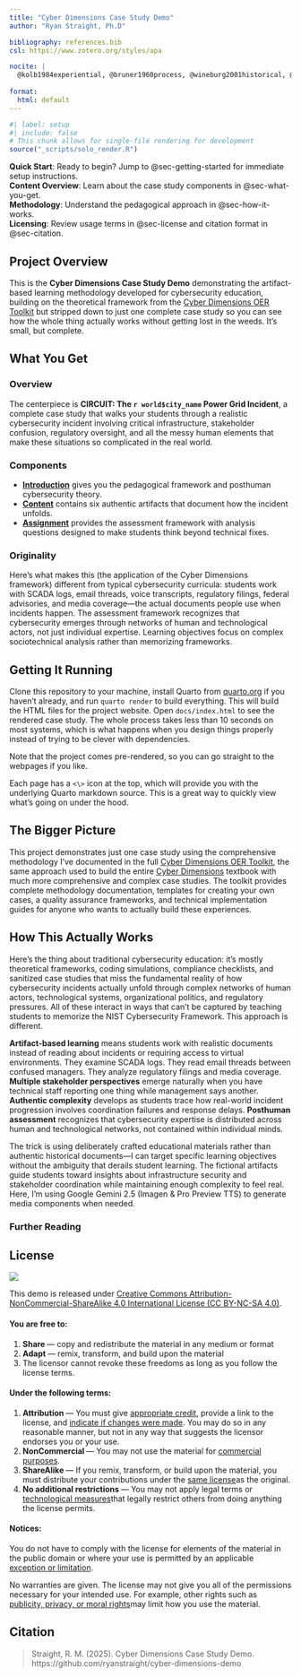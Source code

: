 ```yaml
---
title: "Cyber Dimensions Case Study Demo"
author: "Ryan Straight, Ph.D"

bibliography: references.bib
csl: https://www.zotero.org/styles/apa

nocite: |
  @kolb1984experiential, @bruner1960process, @wineburg2001historical, @chatterjee2008touch, @broudy1991case
  
format:
  html: default
---
```


```r
#| label: setup
#| include: false
# This chunk allows for single-file rendering for development
source("_scripts/solo_render.R")
```

::: {.callout-note title="Navigation Guide" role="navigation" aria-label="Document navigation"}

**Quick Start**: Ready to begin? Jump to @sec-getting-started for immediate setup instructions.  
**Content Overview**: Learn about the case study components in @sec-what-you-get.  
**Methodology**: Understand the pedagogical approach in @sec-how-it-works.  
**Licensing**: Review usage terms in @sec-license and citation format in @sec-citation.

:::

## Project Overview {#sec-overview}

This is the **Cyber Dimensions Case Study Demo** demonstrating the artifact-based learning methodology developed for cybersecurity education, building on the theoretical framework from the [Cyber Dimensions OER Toolkit](https://github.com/ryanstraight/cyber-dimensions-oer) but stripped down to just one complete case study so you can see how the whole thing actually works without getting lost in the weeds. It's small, but complete.

## What You Get {#sec-what-you-get}

::: {.panel-tabset}

### Overview

The centerpiece is **CIRCUIT: The `r world$city_name` Power Grid Incident**, a complete case study that walks your students through a realistic cybersecurity incident involving critical infrastructure, stakeholder confusion, regulatory oversight, and all the messy human elements that make these situations so complicated in the real world.

### Components

- **[Introduction](circuit-intro.qmd)** gives you the pedagogical framework and posthuman cybersecurity theory.
- **[Content](circuit-content.qmd)** contains six authentic artifacts that document how the incident unfolds.
- **[Assignment](circuit-assignment.qmd)** provides the assessment framework with analysis questions designed to make students think beyond technical fixes.

### Originality

Here's what makes this (the application of the Cyber Dimensions framework) different from typical cybersecurity curricula: students work with SCADA logs, email threads, voice transcripts, regulatory filings, federal advisories, and media coverage—the actual documents people use when incidents happen. The assessment framework recognizes that cybersecurity emerges through networks of human and technological actors, not just individual expertise. Learning objectives focus on complex sociotechnical analysis rather than memorizing frameworks.

:::

## Getting It Running {#sec-getting-started}

Clone this repository to your machine, install Quarto from [quarto.org](https://quarto.org) if you haven't already, and run `quarto render` to build everything. This will build the HTML files for the project website. Open `docs/index.html` to see the rendered case study. The whole process takes less than 10 seconds on most systems, which is what happens when you design things properly instead of trying to be clever with dependencies. 

Note that the project comes pre-rendered, so you can go straight to the webpages if you like.

Each page has a `<\>` icon at the top, which will provide you with the underlying Quarto markdown source. This is a great way to quickly view what's going on under the hood.

## The Bigger Picture {#sec-bigger-picture}

This project demonstrates just one case study using the comprehensive methodology I've documented in the full [Cyber Dimensions OER Toolkit](https://ryanstraight.github.io/cyber-dimensions-oer), the same approach used to build the entire [Cyber Dimensions]() textbook with much more comprehensive and complex case studies. The toolkit provides complete methodology documentation, templates for creating your own cases, a quality assurance frameworks, and technical implementation guides for anyone who wants to actually build these experiences.

## How This Actually Works {#sec-how-it-works}

Here's the thing about traditional cybersecurity education: it's mostly theoretical frameworks, coding simulations, compliance checklists, and sanitized case studies that miss the fundamental reality of how cybersecurity incidents actually unfold through complex networks of human actors, technological systems, organizational politics, and regulatory pressures. All of these interact in ways that can't be captured by teaching students to memorize the NIST Cybersecurity Framework. This approach is different.

**Artifact-based learning** means students work with realistic documents instead of reading about incidents or requiring access to virtual environments. They examine SCADA logs. They read email threads between confused managers. They analyze regulatory filings and media coverage. **Multiple stakeholder perspectives** emerge naturally when you have technical staff reporting one thing while management says another. **Authentic complexity** develops as students trace how real-world incident progression involves coordination failures and response delays. **Posthuman assessment** recognizes that cybersecurity expertise is distributed across human and technological networks, not contained within individual minds.

The trick is using deliberately crafted educational materials rather than authentic historical documents—I can target specific learning objectives without the ambiguity that derails student learning. The fictional artifacts guide students toward insights about infrastructure security and stakeholder coordination while maintaining enough complexity to feel real. Here, I'm using Google Gemini 2.5 (Imagen & Pro Preview TTS) to generate media components when needed.

### Further Reading {#sec-references}

::: {#refs}

:::

## License {#sec-license}

![](https://mirrors.creativecommons.org/presskit/buttons/80x15/png/by-nc-sa.png){fig-alt="Creative Commons license button displaying the CC BY-NC-SA 4.0 license symbols in a horizontal arrangement with colored background sections"}

This demo is released under [Creative Commons Attribution-NonCommercial-ShareAlike 4.0 International License (CC BY-NC-SA 4.0)](https://creativecommons.org/licenses/by-nc-sa/4.0/).

::: {.callout-tip title="What is a CC BY-NC-SA License?"}

#### You are free to:

1. **Share **— copy and redistribute the material in any medium or format
2. **Adapt **— remix, transform, and build upon the material
3. The licensor cannot revoke these freedoms as long as you follow the license terms.

#### Under the following terms:

1. **Attribution **— You must give [appropriate credit ](https://creativecommons.org/licenses/by-nc-sa/4.0/#ref-appropriate-credit), provide a link to the license, and [indicate if changes were made ](https://creativecommons.org/licenses/by-nc-sa/4.0/#ref-indicate-changes). You may do so in any reasonable manner, but not in any way that suggests the licensor endorses you or your use.
2. **NonCommercial **— You may not use the material for [commercial purposes ](https://creativecommons.org/licenses/by-nc-sa/4.0/#ref-commercial-purposes).
3. **ShareAlike **— If you remix, transform, or build upon the material, you must distribute your contributions under the [same license ](https://creativecommons.org/licenses/by-nc-sa/4.0/#ref-same-license)as the original.
4. **No additional restrictions **— You may not apply legal terms or [technological measures ](https://creativecommons.org/licenses/by-nc-sa/4.0/#ref-technological-measures)that legally restrict others from doing anything the license permits.

#### Notices:

You do not have to comply with the license for elements of the material in the public domain or where your use is permitted by an applicable [exception or limitation ](https://creativecommons.org/licenses/by-nc-sa/4.0/#ref-exception-or-limitation).

No warranties are given. The license may not give you all of the permissions necessary for your intended use. For example, other rights such as [publicity, privacy, or moral rights ](https://creativecommons.org/licenses/by-nc-sa/4.0/#ref-publicity-privacy-or-moral-rights)may limit how you use the material.
:::

## Citation {#sec-citation}

> Straight, R. M. (2025). Cyber Dimensions Case Study Demo. https://github.com/ryanstraight/cyber-dimensions-demo

